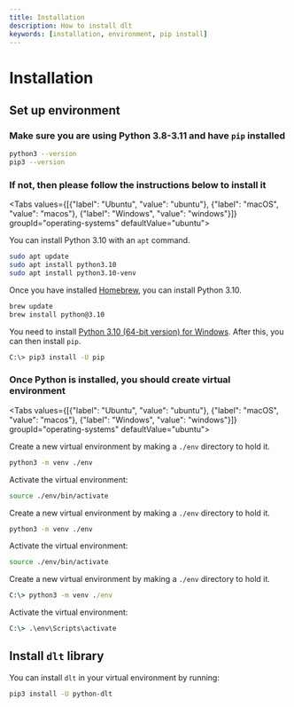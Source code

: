 ```yaml
---
title: Installation
description: How to install dlt
keywords: [installation, environment, pip install]
---
```



# Installation

## Set up environment

### Make sure you are using **Python 3.8-3.11** and have `pip` installed

```bash
python3 --version
pip3 --version
```

### If not, then please follow the instructions below to install it

<Tabs values={[{"label": "Ubuntu", "value": "ubuntu"}, {"label": "macOS", "value": "macos"}, {"label": "Windows", "value": "windows"}]}  groupId="operating-systems" defaultValue="ubuntu">
  <TabItem value="ubuntu">

You can install Python 3.10 with an `apt` command.

```bash
sudo apt update
sudo apt install python3.10
sudo apt install python3.10-venv
```

  </TabItem>
  <TabItem value="macos">

Once you have installed [Homebrew](https://brew.sh), you can install Python 3.10.

```bash
brew update
brew install python@3.10
```

  </TabItem>
  <TabItem value="windows">

You need to install [Python 3.10 (64-bit version) for Windows](https://www.python.org/downloads/windows/).
After this, you can then install `pip`.

```bash
C:\> pip3 install -U pip
```

  </TabItem>
</Tabs>

### Once Python is installed, you should create virtual environment

<Tabs values={[{"label": "Ubuntu", "value": "ubuntu"}, {"label": "macOS", "value": "macos"}, {"label": "Windows", "value": "windows"}]}  groupId="operating-systems" defaultValue="ubuntu">
  
  <TabItem value="ubuntu">

Create a new virtual environment by making a `./env` directory to hold it.

```bash
python3 -m venv ./env
```

Activate the virtual environment:

```bash
source ./env/bin/activate
```

  </TabItem>
  <TabItem value="macos">

Create a new virtual environment by making a `./env` directory to hold it.

```bash
python3 -m venv ./env
```

Activate the virtual environment:

```bash
source ./env/bin/activate
```

  </TabItem>
  <TabItem value="windows">

Create a new virtual environment by making a `./env` directory to hold it.

```bat
C:\> python3 -m venv ./env
```

Activate the virtual environment:

```bat
C:\> .\env\Scripts\activate
```

  </TabItem>
</Tabs>

## Install `dlt` library

You can install `dlt` in your virtual environment by running:

```bash
pip3 install -U python-dlt
```